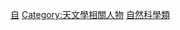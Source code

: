 {{Commonscat|Astronomers}}

[[Category:各類學家|自]]
[[Category:天文學相關人物|Category:天文學相關人物]]
[[Category:自然科學類|]]